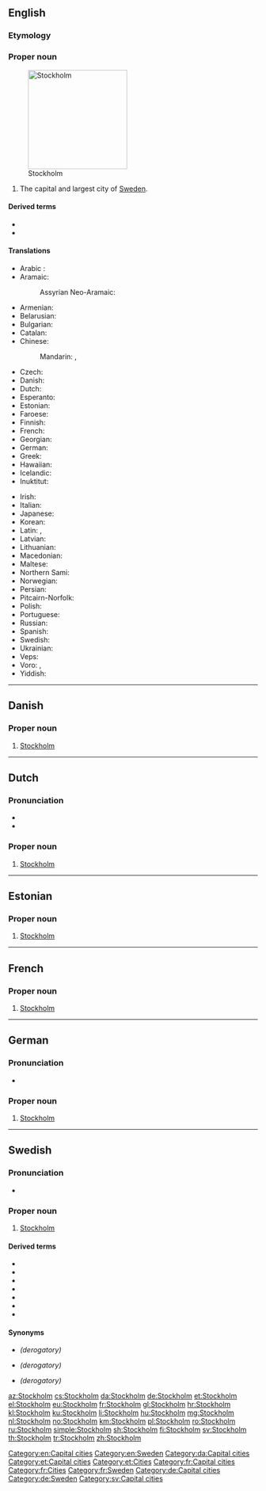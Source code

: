 ==English==
{{wikipedia}}

===Etymology===
{{rfe|lang=en}}

===Proper noun===
{{en-proper noun}}
[[File:GamlaStan from Katarinahissen Stockholm Swe.jpg|right|thumb|200px|Stockholm]]

# The capital and largest city of [[Sweden]].

====Derived terms====
* {{l|en|Stockholm syndrome}}
* {{l|en|Stockholmer}}

====Translations====
{{trans-top|capital of Sweden}}
* Arabic : {{t|ar|ستُوكهُولم|tr=stōkhōlm|f}}
* Aramaic:
*: Assyrian Neo-Aramaic: {{t|aii|ܣܬܘܟܗܘܠܡ|sc=Syrc}}
* Armenian: {{t|hy|Ստոկհոլմ}}
* Belarusian: {{t|be|Стакгольм|m|tr=Stakhól’m|sc=Cyrl}}
* Bulgarian: {{t|bg|Стокхолм|m|tr=Stokhólm|sc=Cyrl}}
* Catalan: {{t|ca|Estocolm}}
* Chinese:
*: Mandarin: {{t|cmn|斯德哥爾摩|sc=Hani}}, {{t+|cmn|斯德哥尔摩|tr=Sīdégē'ěrmó|sc=Hani}}
* Czech: {{t+|cs|Stockholm}}
* Danish: {{t+|da|Stockholm}}
* Dutch: {{t+|nl|Stockholm}}
* Esperanto: {{t|eo|Stokholmo}}
* Estonian: {{t+|et|Stockholm}}
* Faroese: {{t|fo|Stokkhólmur|m}}
* Finnish: {{t+|fi|Tukholma}}
* French: {{t+|fr|Stockholm|m}}
* Georgian: {{t|ka|სტოკჰოლმი}}
* German: {{t+|de|Stockholm|n}}
* Greek: {{t+|el|Στοκχόλμη|f}}
* Hawaiian: {{t|haw|Kekokehome}}
* Icelandic: {{t+|is|Stokkhólmur|m}}
* Inuktitut: {{t|iu|ᔅᑑᒃᓱᓪᒻ|sc=Cans}}
{{trans-mid}}
* Irish: {{t|ga|Stócólm|m}}
* Italian: {{t+|it|Stoccolma|f}}
* Japanese: {{t|ja|ストックホルム|tr=Sutokkuhorumu}}
* Korean: {{t|ko|스톡홀름|tr=Seutokholleum|sc=Hang}}
* Latin: {{t|la|Stockholmia}}, {{t+|la|Holmia}}
* Latvian: {{t|lv|Stokholma|f}}
* Lithuanian: {{t|lt|Stokholmas|m}}
* Macedonian: {{t|mk|Стокхолм|m|tr=Stókholm}}
* Maltese: {{t|mt|Stokkolma}}
* Northern Sami: {{t|se|Stockholbma}}
* Norwegian: {{t+|no|Stockholm}}
* Persian: {{t|fa|استکهلم|sc=fa-Arab}}
* Pitcairn-Norfolk: {{t|pih|Stockholm}}
* Polish: {{t+|pl|Sztokholm|m}}
* Portuguese: {{t+|pt|Estocolmo}}
* Russian: {{t+|ru|Стокго́льм|m}}
* Spanish: {{t+|es|Estocolmo}}
* Swedish: {{t+|sv|Stockholm}}
* Ukrainian: {{t|uk|Стокгольм|m|tr=Stokhól’m|sc=Cyrl}}
* Veps: {{t|vep|Stokhol'm}}
* Voro: {{t|vor|Stokholm}}, {{t|vor|Tokholm}}
* Yiddish: {{t|yi|שטאָקהאָלם}}
{{trans-bottom}}

[[Category:en:Capital cities]]
[[Category:en:Sweden]]

----

==Danish==

===Proper noun===
{{head|da|proper noun}}

# [[#English|Stockholm]]

[[Category:da:Capital cities]]

----

==Dutch==
{{wikipedia|lang=nl}}

===Pronunciation===
* {{IPA|/ˈstɔkˌɦɔlm/|lang=nl}}
* {{audio|Nl-Stockholm.ogg|Audio|lang=nl}}

===Proper noun===
{{nl-proper noun}}

# [[#English|Stockholm]]

{{topics|nl|Cities in Sweden|Capital cities}}

----

==Estonian==

===Proper noun===
{{head|et|proper noun}}

# [[#English|Stockholm]]

[[Category:et:Capital cities]]
[[Category:et:Cities]]

----

==French==

===Proper noun===
{{fr-proper noun}}

# [[#English|Stockholm]]

[[Category:fr:Capital cities]]
[[Category:fr:Cities]]
[[Category:fr:Sweden]]

----

==German==

===Pronunciation===
* {{audio|De-Stockholm.ogg|Audio|lang=de}}

===Proper noun===
{{head|de|proper noun|g=n}}

# [[#English|Stockholm]]

[[Category:de:Capital cities]]
[[Category:de:Sweden]]

----

==Swedish==

===Pronunciation===
* {{audio|Sv-Stockholm.ogg|audio|lang=sv}}

===Proper noun===
{{head|sv|proper noun}}

# [[#English|Stockholm]]

====Derived terms====
* {{l|sv|Sthlm}}
* {{l|sv|stockholmare}}
* {{l|sv|stockholmiana}}
* {{l|sv|stockholmsk}}
* {{l|sv|stockholmska}}
* {{l|sv|stockholmsrim}}
* {{l|sv|Stockholmssyndrom}}

====Synonyms====
* {{l|sv|Tokholm}} ''(derogatory)''
* {{l|sv|Tjockhult}} ''(derogatory)''
* {{l|sv|Fjollträsk}} ''(derogatory)''

[[Category:sv:Capital cities]]

[[az:Stockholm]]
[[cs:Stockholm]]
[[da:Stockholm]]
[[de:Stockholm]]
[[et:Stockholm]]
[[el:Stockholm]]
[[eu:Stockholm]]
[[fr:Stockholm]]
[[gl:Stockholm]]
[[hr:Stockholm]]
[[kl:Stockholm]]
[[ku:Stockholm]]
[[li:Stockholm]]
[[hu:Stockholm]]
[[mg:Stockholm]]
[[nl:Stockholm]]
[[no:Stockholm]]
[[km:Stockholm]]
[[pl:Stockholm]]
[[ro:Stockholm]]
[[ru:Stockholm]]
[[simple:Stockholm]]
[[sh:Stockholm]]
[[fi:Stockholm]]
[[sv:Stockholm]]
[[th:Stockholm]]
[[tr:Stockholm]]
[[zh:Stockholm]]